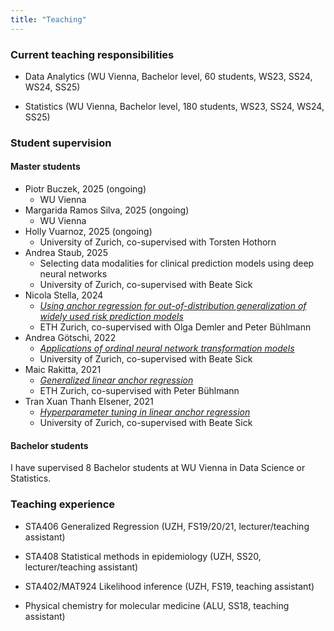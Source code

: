 ```yaml
---
title: "Teaching"
---
```


### Current teaching responsibilities

* Data Analytics (WU Vienna, Bachelor level, 60 students, WS23, SS24, WS24, SS25)

* Statistics (WU Vienna, Bachelor level, 180 students, WS23, SS24, WS24, SS25)

### Student supervision

#### Master students

* Piotr Buczek, 2025 (ongoing)
  * WU Vienna

* Margarida Ramos Silva, 2025 (ongoing)
  * WU Vienna

* Holly Vuarnoz, 2025 (ongoing)
  * University of Zurich, co-supervised with Torsten Hothorn

* Andrea Staub, 2025
  * Selecting data modalities for clinical prediction models using deep neural networks
  * University of Zurich, co-supervised with Beate Sick

* Nicola Stella, 2024
  * [*Using anchor regression for out-of-distribution generalization of widely
  used risk prediction models *](https://math.ethz.ch/sfs/education/master-theses.html)
  * ETH Zurich, co-supervised with Olga Demler and Peter Bühlmann

* Andrea Götschi, 2022
  * [*Applications of ordinal neural network 
    transformation models*](https://www.biostat.uzh.ch/master-theses)
  * University of Zurich, co-supervised with Beate Sick
  
* Maic Rakitta, 2021
  * [*Generalized linear anchor regression*](https://github.com/rakittam/glare)
  * ETH Zurich, co-supervised with Peter Bühlmann

* Tran Xuan Thanh Elsener, 2021
  * [*Hyperparameter tuning in linear anchor regression*](https://www.biostat.uzh.ch/master-theses)
  * University of Zurich, co-supervised with Beate Sick

#### Bachelor students

I have supervised 8 Bachelor students at WU Vienna in Data Science or Statistics.

### Teaching experience

* STA406 Generalized Regression (UZH, FS19/20/21, lecturer/teaching assistant)

* STA408 Statistical methods in epidemiology (UZH, SS20, lecturer/teaching assistant)

* STA402/MAT924 Likelihood inference (UZH, FS19, teaching assistant)

* Physical chemistry for molecular medicine (ALU, SS18, teaching assistant)

